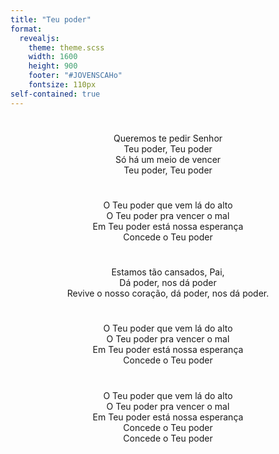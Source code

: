 ```yaml
---
title: "Teu poder"
format: 
  revealjs:
    theme: theme.scss
    width: 1600
    height: 900
    footer: "#JOVENSCAHo"
    fontsize: 110px
self-contained: true
---
```


# 

<center>
Queremos te pedir Senhor <br> Teu poder, Teu poder <br>
Só há um meio de vencer <br> Teu poder, Teu poder <br> 
<center>

#

<center>
O Teu poder que vem lá do alto <br>
O Teu poder pra vencer o mal <br>
Em Teu poder está nossa esperança <br>
Concede o Teu poder <br>
<center>

#

<center>
Estamos tão cansados, Pai, <br>
Dá poder, nos dá poder <br>
Revive o nosso coração, dá poder, nos dá poder. <br>
<center>

#

<center>
O Teu poder que vem lá do alto <br>
O Teu poder pra vencer o mal <br>
Em Teu poder está nossa esperança <br>
Concede o Teu poder <br>
<center>

#

<center>
O Teu poder que vem lá do alto <br>
O Teu poder pra vencer o mal <br>
Em Teu poder está nossa esperança <br>
Concede o Teu poder <br>
Concede o Teu poder <br>
<center>


